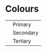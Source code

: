 
<Meta title="Styles/Colours" />

<style>{`
  .primary { background-color: var(--color-primary); }
  .secondary { background-color: var(--color-secondary); }
  .tertiary { background-color: var(--color-tertiary); }
`}
</style>

# Colours

<table>
<tbody>
<tr><td><div style={{height: "50px", width: "50px", borderRadius: "100%"}} class="primary"></div></td><td>Primary</td></tr>
<tr><td><div style={{height: "50px", width: "50px", borderRadius: "100%"}} class="secondary"></div></td><td>Secondary</td></tr>
<tr><td><div style={{height: "50px", width: "50px", borderRadius: "100%"}} class="tertiary"></div></td><td>Tertiary</td></tr>
</tbody>
</table>